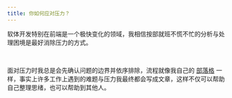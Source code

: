 ```yaml
---
title: 你如何应对压力？
---
```


软体开发特别在前端是一个极快变化的领域，我相信按部就班不慌不忙的分析与处理困境是最好消除压力的方式。

<br />

面对压力时我总是会先确认问题的边界并依序排除，流程就像我自己的 <a class="underline" href="https://www.webdong.dev/post/">部落格</a> 一样，事实上许多工作上遇到的难题与压力我最终都会写成文章，这样不仅可以帮助自己整理思绪，也可以帮助到其他人。
